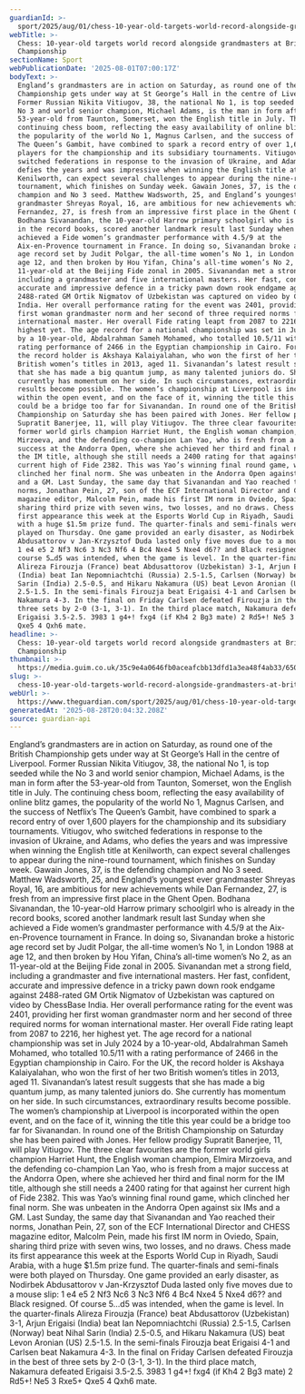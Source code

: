 ```yaml
---
guardianId: >-
  sport/2025/aug/01/chess-10-year-old-targets-world-record-alongside-grandmasters-at-british-championship
webTitle: >-
  Chess: 10-year-old targets world record alongside grandmasters at British
  Championship
sectionName: Sport
webPublicationDate: '2025-08-01T07:00:17Z'
bodyText: >-
  England’s grandmasters are in action on Saturday, as round one of the British
  Championship gets under way at St George’s Hall in the centre of Liverpool.
  Former Russian Nikita Vitiugov, 38, the national No 1, is top seeded while the
  No 3 and world senior champion, Michael Adams, is the man in form after the
  53-year-old from Taunton, Somerset, won the English title in July. The
  continuing chess boom, reflecting the easy availability of online blitz games,
  the popularity of the world No 1, Magnus Carlsen, and the success of Netflix’s
  The Queen’s Gambit, have combined to spark a record entry of over 1,600
  players for the championship and its subsidiary tournaments. Vitiugov, who
  switched federations in response to the invasion of Ukraine, and Adams, who
  defies the years and was impressive when winning the English title at
  Kenilworth, can expect several challenges to appear during the nine-round
  tournament, which finishes on Sunday week. Gawain Jones, 37, is the defending
  champion and No 3 seed. Matthew Wadsworth, 25, and England’s youngest ever
  grandmaster Shreyas Royal, 16, are ambitious for new achievements while Dan
  Fernandez, 27, is fresh from an impressive first place in the Ghent Open.
  Bodhana Sivanandan, the 10-year-old Harrow primary schoolgirl who is already
  in the record books, scored another landmark result last Sunday when she
  achieved a Fide women’s grandmaster performance with 4.5/9 at the
  Aix-en-Provence tournament in France. In doing so, Sivanandan broke a historic
  age record set by Judit Polgar, the all-time women’s No 1, in London 1988 at
  age 12, and then broken by Hou Yifan, China’s all-time women’s No 2, as an
  11-year-old at the Beijing Fide zonal in 2005. Sivanandan met a strong field,
  including a grandmaster and five international masters. Her fast, confident,
  accurate and impressive defence in a tricky pawn down rook endgame against
  2488-rated GM Ortik Nigmatov of Uzbekistan was captured on video by ChessBase
  India. Her overall performance rating for the event was 2401, providing her
  first woman grandmaster norm and her second of three required norms for woman
  international master. Her overall Fide rating leapt from 2087 to 2216, her
  highest yet. The age record for a national championship was set in July 2024
  by a 10-year-old, Abdalrahman Sameh Mohamed, who totalled 10.5/11 with a
  rating performance of 2466 in the Egyptian championship in Cairo. For the UK,
  the record holder is Akshaya Kalaiyalahan, who won the first of her two
  British women’s titles in 2013, aged 11. Sivanandan’s latest result suggests
  that she has made a big quantum jump, as many talented juniors do. She
  currently has momentum on her side. In such circumstances, extraordinary
  results become possible. The women’s championship at Liverpool is incorporated
  within the open event, and on the face of it, winning the title this year
  could be a bridge too far for Sivanandan. In round one of the British
  Championship on Saturday she has been paired with Jones. Her fellow prodigy
  Supratit Banerjee, 11, will play Vitiugov. The three clear favourites are the
  former world girls champion Harriet Hunt, the English woman champion, Elmira
  Mirzoeva, and the defending co-champion Lan Yao, who is fresh from a major
  success at the Andorra Open, where she achieved her third and final norm for
  the IM title, although she still needs a 2400 rating for that against her
  current high of Fide 2382. This was Yao’s winning final round game, which
  clinched her final norm. She was unbeaten in the Andorra Open against six IMs
  and a GM. Last Sunday, the same day that Sivanandan and Yao reached their
  norms, Jonathan Pein, 27, son of the ECF International Director and CHESS
  magazine editor, Malcolm Pein, made his first IM norm in Oviedo, Spain,
  sharing third prize with seven wins, two losses, and no draws. Chess made its
  first appearance this week at the Esports World Cup in Riyadh, Saudi Arabia,
  with a huge $1.5m prize fund. The quarter-finals and semi-finals were both
  played on Thursday. One game provided an early disaster, as Nodirbek
  Abdusattorov v Jan-Krzysztof Duda lasted only five moves due to a mouse slip:
  1 e4 e5 2 Nf3 Nc6 3 Nc3 Nf6 4 Bc4 Nxe4 5 Nxe4 d6?? and Black resigned. Of
  course 5…d5 was intended, when the game is level. In the quarter-finals
  Alireza Firouzja (France) beat Abdusattorov (Uzbekistan) 3-1, Arjun Erigaisi
  (India) beat Ian Nepomniachtchi (Russia) 2.5-1.5, Carlsen (Norway) beat Nihal
  Sarin (India) 2.5-0.5, and Hikaru Nakamura (US) beat Levon Aronian (US)
  2.5-1.5. In the semi-finals Firouzja beat Erigaisi 4-1 and Carlsen beat
  Nakamura 4-3. In the final on Friday Carlsen defeated Firouzja in the best of
  three sets by 2-0 (3-1, 3-1). In the third place match, Nakamura defeated
  Erigaisi 3.5-2.5. 3983 1 g4+! fxg4 (if Kh4 2 Bg3 mate) 2 Rd5+! Ne5 3 Rxe5+
  Qxe5 4 Qxh6 mate.
headline: >-
  Chess: 10-year-old targets world record alongside grandmasters at British
  Championship
thumbnail: >-
  https://media.guim.co.uk/35c9e4a0646fb0aceafcbb13dfd1a3ea48f4ab33/650_0_4583_3667/500.jpg
slug: >-
  chess-10-year-old-targets-world-record-alongside-grandmasters-at-british-championship
webUrl: >-
  https://www.theguardian.com/sport/2025/aug/01/chess-10-year-old-targets-world-record-alongside-grandmasters-at-british-championship
generatedAt: '2025-08-28T20:04:32.208Z'
source: guardian-api
---
```

England’s grandmasters are in action on Saturday, as round one of the British Championship gets under way at St George’s Hall in the centre of Liverpool. Former Russian Nikita Vitiugov, 38, the national No 1, is top seeded while the No 3 and world senior champion, Michael Adams, is the man in form after the 53-year-old from Taunton, Somerset, won the English title in July. The continuing chess boom, reflecting the easy availability of online blitz games, the popularity of the world No 1, Magnus Carlsen, and the success of Netflix’s The Queen’s Gambit, have combined to spark a record entry of over 1,600 players for the championship and its subsidiary tournaments. Vitiugov, who switched federations in response to the invasion of Ukraine, and Adams, who defies the years and was impressive when winning the English title at Kenilworth, can expect several challenges to appear during the nine-round tournament, which finishes on Sunday week. Gawain Jones, 37, is the defending champion and No 3 seed. Matthew Wadsworth, 25, and England’s youngest ever grandmaster Shreyas Royal, 16, are ambitious for new achievements while Dan Fernandez, 27, is fresh from an impressive first place in the Ghent Open. Bodhana Sivanandan, the 10-year-old Harrow primary schoolgirl who is already in the record books, scored another landmark result last Sunday when she achieved a Fide women’s grandmaster performance with 4.5/9 at the Aix-en-Provence tournament in France. In doing so, Sivanandan broke a historic age record set by Judit Polgar, the all-time women’s No 1, in London 1988 at age 12, and then broken by Hou Yifan, China’s all-time women’s No 2, as an 11-year-old at the Beijing Fide zonal in 2005. Sivanandan met a strong field, including a grandmaster and five international masters. Her fast, confident, accurate and impressive defence in a tricky pawn down rook endgame against 2488-rated GM Ortik Nigmatov of Uzbekistan was captured on video by ChessBase India. Her overall performance rating for the event was 2401, providing her first woman grandmaster norm and her second of three required norms for woman international master. Her overall Fide rating leapt from 2087 to 2216, her highest yet. The age record for a national championship was set in July 2024 by a 10-year-old, Abdalrahman Sameh Mohamed, who totalled 10.5/11 with a rating performance of 2466 in the Egyptian championship in Cairo. For the UK, the record holder is Akshaya Kalaiyalahan, who won the first of her two British women’s titles in 2013, aged 11. Sivanandan’s latest result suggests that she has made a big quantum jump, as many talented juniors do. She currently has momentum on her side. In such circumstances, extraordinary results become possible. The women’s championship at Liverpool is incorporated within the open event, and on the face of it, winning the title this year could be a bridge too far for Sivanandan. In round one of the British Championship on Saturday she has been paired with Jones. Her fellow prodigy Supratit Banerjee, 11, will play Vitiugov. The three clear favourites are the former world girls champion Harriet Hunt, the English woman champion, Elmira Mirzoeva, and the defending co-champion Lan Yao, who is fresh from a major success at the Andorra Open, where she achieved her third and final norm for the IM title, although she still needs a 2400 rating for that against her current high of Fide 2382. This was Yao’s winning final round game, which clinched her final norm. She was unbeaten in the Andorra Open against six IMs and a GM. Last Sunday, the same day that Sivanandan and Yao reached their norms, Jonathan Pein, 27, son of the ECF International Director and CHESS magazine editor, Malcolm Pein, made his first IM norm in Oviedo, Spain, sharing third prize with seven wins, two losses, and no draws. Chess made its first appearance this week at the Esports World Cup in Riyadh, Saudi Arabia, with a huge $1.5m prize fund. The quarter-finals and semi-finals were both played on Thursday. One game provided an early disaster, as Nodirbek Abdusattorov v Jan-Krzysztof Duda lasted only five moves due to a mouse slip: 1 e4 e5 2 Nf3 Nc6 3 Nc3 Nf6 4 Bc4 Nxe4 5 Nxe4 d6?? and Black resigned. Of course 5…d5 was intended, when the game is level. In the quarter-finals Alireza Firouzja (France) beat Abdusattorov (Uzbekistan) 3-1, Arjun Erigaisi (India) beat Ian Nepomniachtchi (Russia) 2.5-1.5, Carlsen (Norway) beat Nihal Sarin (India) 2.5-0.5, and Hikaru Nakamura (US) beat Levon Aronian (US) 2.5-1.5. In the semi-finals Firouzja beat Erigaisi 4-1 and Carlsen beat Nakamura 4-3. In the final on Friday Carlsen defeated Firouzja in the best of three sets by 2-0 (3-1, 3-1). In the third place match, Nakamura defeated Erigaisi 3.5-2.5. 3983 1 g4+! fxg4 (if Kh4 2 Bg3 mate) 2 Rd5+! Ne5 3 Rxe5+ Qxe5 4 Qxh6 mate.
